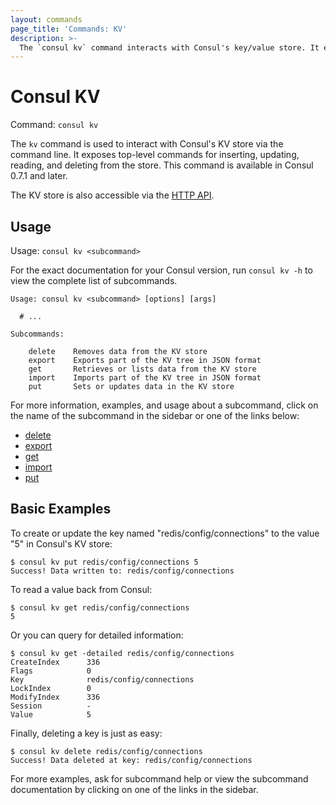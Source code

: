 ```yaml
---
layout: commands
page_title: 'Commands: KV'
description: >-
  The `consul kv` command interacts with Consul's key/value store. It exposes top level commands to insert, update, read, and delte data from the store.
---
```


# Consul KV

Command: `consul kv`

The `kv` command is used to interact with Consul's KV store via the
command line. It exposes top-level commands for inserting, updating, reading,
and deleting from the store. This command is available in Consul 0.7.1 and
later.

The KV store is also accessible via the
[HTTP API](/api-docs/kv).

## Usage

Usage: `consul kv <subcommand>`

For the exact documentation for your Consul version, run `consul kv -h` to view
the complete list of subcommands.

```text
Usage: consul kv <subcommand> [options] [args]

  # ...

Subcommands:

    delete    Removes data from the KV store
    export    Exports part of the KV tree in JSON format
    get       Retrieves or lists data from the KV store
    import    Imports part of the KV tree in JSON format
    put       Sets or updates data in the KV store
```

For more information, examples, and usage about a subcommand, click on the name
of the subcommand in the sidebar or one of the links below:

- [delete](/commands/kv/delete)
- [export](/commands/kv/export)
- [get](/commands/kv/get)
- [import](/commands/kv/import)
- [put](/commands/kv/put)

## Basic Examples

To create or update the key named "redis/config/connections" to the value "5" in
Consul's KV store:

```shell-session
$ consul kv put redis/config/connections 5
Success! Data written to: redis/config/connections
```

To read a value back from Consul:

```shell-session
$ consul kv get redis/config/connections
5
```

Or you can query for detailed information:

```shell-session
$ consul kv get -detailed redis/config/connections
CreateIndex      336
Flags            0
Key              redis/config/connections
LockIndex        0
ModifyIndex      336
Session          -
Value            5
```

Finally, deleting a key is just as easy:

```shell-session
$ consul kv delete redis/config/connections
Success! Data deleted at key: redis/config/connections
```

For more examples, ask for subcommand help or view the subcommand documentation
by clicking on one of the links in the sidebar.
